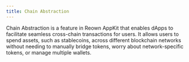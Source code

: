 ```yaml
---
title: Chain Abstraction
---
```


Chain Abstraction is a feature in Reown AppKit that enables dApps to facilitate seamless cross-chain transactions for users. It allows users to spend assets, such as stablecoins, across different blockchain networks without needing to manually bridge tokens, worry about network-specific tokens, or manage multiple wallets.
